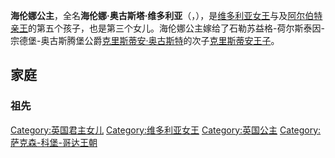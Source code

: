 {{expand|time=2018-05-25T01:41:06+00:00}}
{{noteTA
|1=zh-hans:阿尔伯特亲王; zh-tw:阿爾伯特親王; zh-hk:亞厘畢親王;
|2=zh-hans:阿尔伯特; zh-tw:阿爾伯特; zh-hk:亞厘畢;
|3=zh-hk:女皇;zh-tw:女王;
}}
{{Infobox royalty
| name            = 海伦娜公主<br/>Princess Helena
| title           = [[什列斯威-霍爾斯坦|什勒斯維希-霍爾斯坦]]的克里斯蒂安親王妃
| image           = Helena scan.jpg
| image_size      = 250px
| spouse          = {{marriage|什勒斯維希-霍爾斯坦的克里斯蒂安親王|1866|1917}}
| issue           = 克里斯蒂安·維克托王子<br />[[阿爾伯特_(什勒斯維希-霍爾斯坦)|什勒斯維希-霍爾斯坦公爵阿爾伯特]]<br />海倫娜·維多利亞郡主<br />瑪麗·路易絲郡主<br />哈拉爾王子
| full name       = 海伦娜·奥古斯塔·维多利亚<br/>Helena Augusta Victoria
| house           = [[薩克森-科堡-哥達王朝|薩克森-科堡-哥達王朝]]（出身）<br />[[石勒苏益格-荷尔斯泰因-宗德堡-奥古斯腾堡王朝|石勒苏益格-荷尔斯泰因-宗德堡-奥古斯腾堡王朝]]（婚姻）
| father          = [[阿尔伯特亲王|阿尔伯特亲王]]
| mother          = [[维多利亚女王|维多利亚女王]]
| birth_date      = {{Birth date|1846|5|25|df=y}}
| birth_place     = {{UK}}[[伦敦|伦敦]][[白金汉宫|白金汉宫]]
| death_date      = {{Death date and age|1923|6|9|1846|5|25|df=y}}
| death_place     = {{UK}}[[伦敦|伦敦]][[Schomberg_House|Schomberg House]] 
| place of burial = {{UK}}[[伯克郡|伯克郡]][[温莎|温莎]][[浮若阁摩尔宫|浮若阁摩尔宫]]
}}

'''海伦娜公主'''，全名'''海伦娜·奥古斯塔·维多利亚'''（{{lang-en|Helena Augusta Victoria}}，{{bd|1846年|5月25日|1923年|6月9日|}}），是[[维多利亚女王|维多利亚女王]]与及[[阿尔伯特亲王|阿尔伯特亲王]]的第五个孩子，也是第三个女儿。海伦娜公主嫁给了石勒苏益格-荷尔斯泰因-宗德堡-奥古斯腾堡公爵[[克里斯蒂安·奥古斯特_(石勒苏益格-荷尔斯泰因-宗德堡-奥古斯腾堡)|克里斯蒂安·奥古斯特]]的次子[[克里斯蒂安王子_(石勒苏益格-荷尔斯泰因-宗德堡-奥古斯腾堡)|克里斯蒂安王子]]。

==家庭==
===祖先===
{{Ahnentafel top|先祖}}<center>
{{ahnentafel-compact5
| style = font-size: 85%; 
|boxstyle_1=background-color: #ddf;
|boxstyle_2=background-color: #fdd;
|boxstyle_3=background-color: #ffc;
|boxstyle_4=background-color: #dfd;
|boxstyle_5=background-color: #9fe;
|1='''英国海伦娜公主'''
|2='''父：'''英国王夫[[阿爾伯特親王|阿爾伯特親王]]
|3='''母：'''英国女王[[维多利亚_(英国君主)|维多利亚]]
|4='''祖父：'''萨克森-科堡-哥达公爵[[恩斯特一世_(萨克森-科堡-哥达)|恩斯特一世]]
|5='''祖母：'''公爵夫人[[路易丝郡主_(萨克森-哥达-阿尔滕堡)|路易丝郡主]]
|6='''外祖父：'''肯特及斯特拉森公爵[[爱德华王子_(肯特及斯特拉森公爵)|爱德华王子]]
|7='''外祖母：'''公爵夫人[[维多利亚郡主_(萨克森-科堡-萨尔费尔德)|维多利亚郡主]]
|8='''曾祖父：'''薩克森-科堡-薩爾費爾德公爵[[法蘭西斯_(薩克森-科堡-薩爾費爾德)|法蘭西斯]]
|9='''曾祖母：'''公爵夫人{{le|奧古斯塔 (罗伊斯-埃伯斯多夫)|Countess Augusta of Reuss-Ebersdorf|奧古斯塔}}
|10= '''外曾祖父：'''薩克森-哥達-阿爾滕堡公爵[[奧古斯特_(薩克森-哥達-阿爾滕堡)|奧古斯特]]
|11='''外曾祖母：'''公爵夫人{{le|路易丝·莎洛特女公爵 (梅克伦堡-什未林)|Duchess Louise Charlotte of Mecklenburg-Schwerin|路易丝·莎洛特}}
|12='''外曾祖父：'''英国国王[[乔治三世_(英国)|乔治三世]]
|13='''外曾祖母：'''英国王后[[夏洛特王后_(英国)|夏洛特]]
|14='''外曾祖父：'''薩克森-科堡-薩爾費爾德公爵法蘭西斯（同上）
|15='''外曾祖母：'''公爵夫人奧古斯塔（同上）
|16='''高祖父：'''萨克森-科堡-萨尔费尔德公爵[[恩斯特·腓特烈_(薩克森-科堡-薩爾費爾德)|恩斯特·腓特烈]]
|17='''高祖母：'''公爵夫人{{le|苏菲·安托瓦内特郡主|Princess Sophie Antoinette of Brunswick-Wolfenbüttel}}
|18='''外高祖父：'''[[罗伊斯-埃伯斯多夫|罗伊斯-埃伯斯多夫]]伯爵{{le|亨利二十四世 (罗伊斯-埃伯斯多夫伯爵)|Heinrich XXIV, Count of Reuss-Ebersdorf|亨利二十四世}}
|19='''外高祖母：'''伯爵夫人{{le|卡罗琳·欧内斯廷|Countess Karoline Ernestine of Erbach-Schönberg}}
|20='''外高祖父：'''萨克森-哥达-阿尔滕堡公爵{{le|恩斯特二世 (萨克森-哥达-阿尔滕堡公爵)|Ernest II, Duke of Saxe-Gotha-Altenburg|恩斯特二世}}
|21='''外高祖母：'''公爵夫人{{le|夏洛特郡主 (萨克森-迈宁根)|Princess Charlotte of Saxe-Meiningen|夏洛特郡主}}
|22='''外高祖父：'''梅克伦堡-施威林大公[[腓特烈·法蘭茲一世|腓特烈·法蘭茲一世]]
|23='''外高祖母：'''大公夫人{{le|露易丝郡主 (萨克森-哥达-阿尔滕堡)|Princess Louise of Saxe-Gotha-Altenburg (1756–1808)|露易丝郡主}}
|24='''外高祖父：'''[[威尔士亲王|威尔士亲王]][[腓特烈_(威尔士亲王)|腓特烈王子]]
|25='''外高祖母：'''[[威尔士王妃|威尔士王妃]][[薩克森-哥達-阿爾滕堡的奧古絲塔|奧古絲塔]]
|26='''外高祖父：'''米罗公爵{{le|查尔斯·路易斯·腓特烈|Duke Charles Louis Frederick of Mecklenburg}}
|27='''外高祖母：'''公爵夫人{{le|伊丽莎白·艾伯丁郡主 (萨克森-希尔德布尔格豪森)|Princess Elisabeth Albertine of Saxe-Hildburghausen|伊丽莎白·艾伯丁郡主}}
|28='''外高祖父：'''薩克森-科堡-薩爾費爾德公爵恩斯特·腓特烈（同上）
|29='''外高祖母：'''公爵夫人苏菲·安托瓦内特郡主（同上）
|30='''外高祖父：'''羅伊斯-埃伯斯多夫伯爵亨利二十四世（同上）
|31='''外高祖母：'''伯爵夫人卡罗琳·欧内斯廷（同上）
}}</center>
{{ahnentafel bottom}}

{{Authority control}}
{{英国公主}}
{{DEFAULTSORT: Helena}}
[[Category:英国君主女儿|Category:英国君主女儿]]
[[Category:维多利亚女王|Category:维多利亚女王]]
[[Category:英国公主|Category:英国公主]]
[[Category:萨克森-科堡-哥达王朝|Category:萨克森-科堡-哥达王朝]]
